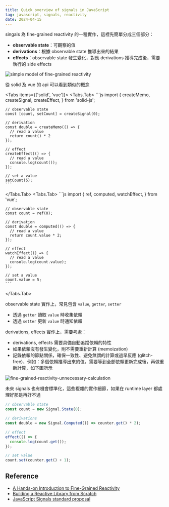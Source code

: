 ```yaml
---
title: Quick overview of signals in JavaScript
tag: javascript, signals, reactivity
date: 2024-04-15
---
```



singals 為 fine-grained reactivity 的一種實作，這裡先簡單分成三個部分：

- **observable state**：可觀察的值
- **derivations**：根據 observable state 推導出來的結果
- **effects**：observable state 發生變化，對應 derivations 推導完成後，需要執行的 side effects

![simple model of fine-grained reactivity](/simple-model-of-fine-grained-reactivity.png)

從 solid 及 vue 的 api 可以看到類似的概念

<Tabs items={['solid', 'vue']}>
  <Tabs.Tab>
    ```js
    import {
      createMemo,
      createSignal,
      createEffect,
    } from 'solid-js';

    // observable state
    const [count, setCount] = createSignal(0);

    // derivation
    const double = createMemo(() => {
      // read a value
      return count() * 2
    });

    // effect
    createEffect(() => {
      // read a value
      console.log(count());
    });
    
    // set a value
    setCount(5);
    ```
  </Tabs.Tab>
  <Tabs.Tab>
    ```js
    import {
      ref,
      computed,
      watchEffect,
    } from 'vue';

    // observable state
    const count = ref(0);

    // derivation
    const double = computed(() => {
      // read a value
      return count.value * 2;
    });

    // effect
    watchEffect(() => {
      // read a value
      console.log(count.value);
    });

    // set a value
    count.value = 5;
    ```
  </Tabs.Tab>
</Tabs>

observable state 實作上，常見包含 `value`, `getter`, `setter`

- 透過 `getter` 讀取 `value` 時收集依賴
- 透過 `setter` 更新 `value` 時通知依賴

derivations, effects 實作上，需要考慮：

- derivations, effects 需要具備自動追蹤依賴的特性
- 如果依賴沒有發生變化，則不需要重新計算 (memoization)
- 記錄依賴的節點關係，確保一致性、避免無謂的計算或過早反應 (glitch-free)，例如：多個依賴推導出來的值，需要等到全部依賴更新完成後，再做重新計算，如下圖所示

![fine-grained-reactivity-unnecessary-calculation](/fine-grained-reactivity-unnecessary-calculation.png)

未來 signals 也有機會標準化，這些複雜的實作細節，如果在 runtime layer 都處理好那是再好不過

```ts
// observable state
const count = new Signal.State(0);

// derivations
const double = new Signal.Computed(() => counter.get() * 2);

// effect
effect(() => {
  console.log(count.get());
});

// set value
count.set(counter.get() + 1);
```

## Reference

- [A Hands-on Introduction to Fine-Grained Reactivity](https://dev.to/ryansolid/a-hands-on-introduction-to-fine-grained-reactivity-3ndf)
- [Building a Reactive Library from Scratch](https://dev.to/ryansolid/building-a-reactive-library-from-scratch-1i0p)
- [JavaScript Signals standard proposal](https://github.com/tc39/proposal-signals)
